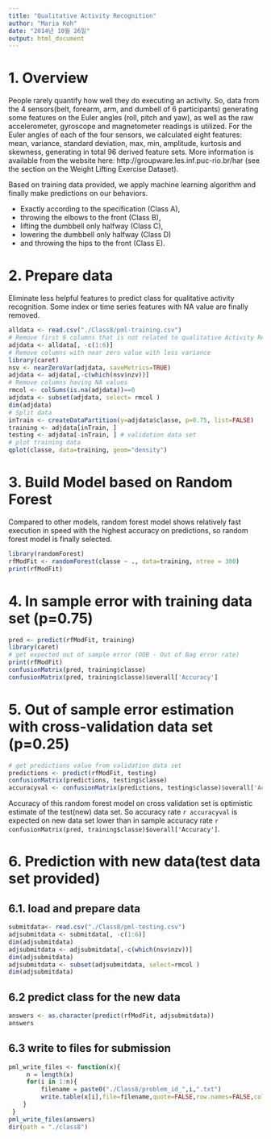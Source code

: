 ```yaml
---
title: "Qualitative Activity Recognition"
author: "Maria Koh"
date: "2014년 10월 26일"
output: html_document
---
```


# 1. Overview 
People rarely quantify how well they do executing an activity. 
So, data from the 4 sensors(belt, forearm, arm, and dumbell of 6 participants) generating some features on the Euler angles (roll, pitch and yaw), as well as the raw accelerometer, gyroscope and magnetometer readings is utilized. 
For the Euler angles of each of the four sensors, we calculated eight features: mean, variance, standard deviation, max, min, amplitude, kurtosis and skewness, generating in total 96 derived feature sets. 
More information is available from the website here: http://groupware.les.inf.puc-rio.br/har (see the section on the Weight Lifting Exercise Dataset). 

Based on training data provided, we apply machine learning algorithm and finally make predictions on our behaviors. 

* Exactly according to the specification (Class A), 
* throwing the elbows to the front (Class B), 
* lifting the dumbbell only halfway (Class C), 
* lowering the dumbbell only halfway (Class D) 
* and throwing the hips to the front (Class E). 

# 2. Prepare data 
Eliminate less helpful features to predict class for qualitative activity recognition. Some index or time series features with NA value are finally removed. 

```r
alldata <- read.csv("./Class8/pml-training.csv")
# Remove first 6 columns that is not related to qualitative Activity Recognition context
adjdata <- alldata[, -c(1:6)]
# Remove columns with near zero value with less variance 
library(caret)
nsv <- nearZeroVar(adjdata, saveMetrics=TRUE)
adjdata <- adjdata[,-c(which(nsv$nzv))]
# Remove columns having NA values
rmcol <- colSums(is.na(adjdata))==0
adjdata <- subset(adjdata, select= rmcol )
dim(adjdata)
# Split data 
inTrain <- createDataPartition(y=adjdata$classe, p=0.75, list=FALSE)
training <- adjdata[inTrain, ]
testing <- adjdata[-inTrain, ] # validation data set 
# plot training data
qplot(classe, data=training, geom="density")
```

# 3. Build Model based on Random Forest 
Compared to other models, random forest model shows relatively fast execution in speed with the highest accuracy on predictions, so random forest model is finally selected.

```r
library(randomForest)
rfModFit <- randomForest(classe ~ ., data=training, ntree = 300)
print(rfModFit)
```

# 4. In sample error with training data set (p=0.75)
```r
pred <- predict(rfModFit, training)
library(caret)
# get expected out of sample error (OOB - Out of Bag error rate) 
print(rfModFit)
confusionMatrix(pred, training$classe)
confusionMatrix(pred, training$classe)$overall['Accuracy']
```

# 5. Out of sample error estimation with cross-validation data set (p=0.25)
```r
# get predictions value from validation data set 
predictions <- predict(rfModFit, testing)
confusionMatrix(predictions, testing$classe)
accuracyval <- confusionMatrix(predictions, testing$classe)$overall['Accuracy']
```

Accuracy of this random forest model on cross validation set is optimistic estimate of the test(new) data set. So accuracy rate `r accuracyval` is expected on new data set lower than in sample accuracy rate `r confusionMatrix(pred, training$classe)$overall['Accuracy']`. 

# 6. Prediction with new data(test data set provided)

## 6.1. load and prepare data
```r
submitdata<- read.csv("./Class8/pml-testing.csv")
adjsubmitdata <- submitdata[, -c(1:6)]
dim(adjsubmitdata)
adjsubmitdata <- adjsubmitdata[,-c(which(nsv$nzv))]
dim(adjsubmitdata)
adjsubmitdata <- subset(adjsubmitdata, select=rmcol )
dim(adjsubmitdata)
```

## 6.2 predict class for the new data 
```r
answers <- as.character(predict(rfModFit, adjsubmitdata))
answers
```

## 6.3 write to files for submission 
```r
pml_write_files <- function(x){
     n = length(x)
     for(i in 1:n){
         filename = paste0("./Class8/problem_id_",i,".txt")
         write.table(x[i],file=filename,quote=FALSE,row.names=FALSE,col.names=FALSE)
    }
 }
pml_write_files(answers)
dir(path = "./class8")
```
